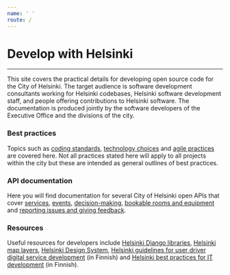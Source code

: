 ```yaml
---
name: ' '
route: /
---
```

# Develop with Helsinki

---

This site covers the practical details for developing open source code for the City of Helsinki. The target audience is software development consultants working for Helsinki codebases, Helsinki software development staff, and people offering contributions to Helsinki software. The documentation is produced jointly by the software developers of the Executive Office and the divisions of the city.

### Best practices

Topics such as [coding standards](/coding-standards), [technology choices](/technology-choices) and [agile practices](/scrum-project-management) are covered here. Not all practices stated here will apply to all projects within the city but these are intended as general outlines of best practices.

### API documentation

Here you will find documentation for several City of Helsinki open APIs that cover [services](apis/servicemap), [events](apis/linkedevents), [decision-making](apis/openahjo), [bookable rooms and equipment](apis/respa) and [reporting issues and giving feedback](apis/open311).

### Resources

Useful resources for developers include [Helsinki Django libraries](/django-libraries), [Helsinki map layers](/maps), [Helsinki Design System](https://city-of-helsinki.github.io/helsinki-design-system/), [Helsinki guidelines for user driver digital service development](https://digi.hel.fi/digipalveluopas/periaatteet/) (in Finnish) and [Helsinki best practices for IT development](https://kehmet.hel.fi/) (in Finnish).
